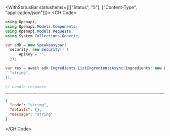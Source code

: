 

<WithStatusBar statusItems={[["Status", "5"], ["Content-Type", "application/json"]]}>
  <CH.Code>
  ```csharp ListIngredients.cs
  using Openapi;
using Openapi.Models.Components;
using Openapi.Models.Requests;
using System.Collections.Generic;

var sdk = new Speakeasybar(
    security: new Security() {
        ApiKey = "",
    });

var res = await sdk.Ingredients.ListIngredientsAsync(Ingredients: new List<string>() {
    "string",
});

// handle response
  ```
  ---

  ```json Example Response
  {
    "code": "string",
    "details": {},
    "message": "string"
  }
  ```
  </CH.Code>
</WithStatusBar>
